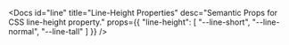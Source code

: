
<Docs
	id="line"
	title="Line-Height Properties"
	desc="Semantic Props for CSS line-height property."
	props={{
		"line-height": [
			"--line-short",
			"--line-normal",
			"--line-tall"
		]
}} />